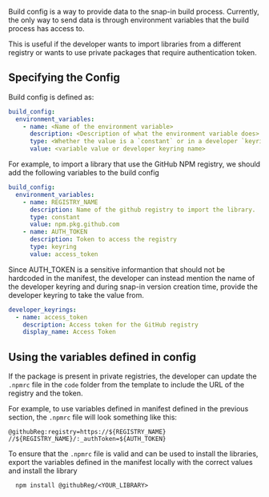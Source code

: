 Build config is a way to provide data to the snap-in build process. Currently, the only way to send data
is through environment variables that the build process has access to.

This is useful if the developer wants to import libraries from a different registry or wants to use private packages that
require authentication token.

## Specifying the Config

Build config is defined as:

```yaml
build_config:
  environment_variables:
    - name: <Name of the environment variable>
      description: <Description of what the environment variable does>
      type: <Whether the value is a `constant` or in a developer `keyring`>
      value: <variable value or developer keyring name>
```

For example, to import a library that use the GitHub NPM registry, we should add
the following variables to the build config

```yaml
build_config:
  environment_variables:
    - name: REGISTRY_NAME
      description: Name of the github registry to import the library.
      type: constant
      value: npm.pkg.github.com
    - name: AUTH_TOKEN
      description: Token to access the registry
      type: keyring
      value: access_token
```

Since AUTH_TOKEN is a sensitive informantion that should not be hardcoded in the manifest,
the developer can instead mention the name of the developer keyring and during snap-in version creation
time, provide the developer keyring to take the value from.

```yaml
developer_keyrings:
  - name: access_token
    description: Access token for the GitHub registry
    display_name: Access Token
```

## Using the variables defined in config

If the package is present in private registries, the developer can update the `.npmrc` file in the `code` folder from the template to include the URL of the registry and the token.

For example, to use variables defined in manifest defined in the previous section, the `.npmrc` file will look something like this:

```.npmrc
@githubReg:registry=https://${REGISTRY_NAME}
//${REGISTRY_NAME}/:_authToken=${AUTH_TOKEN}
```

To ensure that the `.npmrc` file is valid and can be used to install the libraries, export the variables defined in the manifest locally with the correct values and install the library

```
  npm install @githubReg/<YOUR_LIBRARY>
```

